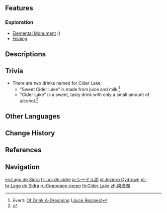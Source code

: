 {{Location Infobox
|image        = Cider Lake.png
|type         = Subarea
|region       = Mondstadt
|area         = Starfell Valley
}}
{{Location Intro|description=<p>{{If Self|Cider Lake|Its|Cider Lake's}} never-freezing waters are used to create drinks such as apple cider.<ref name="Traveler">{{Ref/VO|Traveler|About Cider Lake}}</ref></p>}}
<!--
==Points of Interest==
{{Locations by Category Table|type=Points of Interest}}

==Quests==
{{Quests by Category List|heo=1}}
-->
==Features==
===Exploration===
* [[Elemental Monument]] ({{Anemo}})
* [[Fishing/Fishing Points#Mondstadt|Fishing]]

==Descriptions==
{{Description|A natural freshwater lake.<br>The lake's wide, crystalline appearance has remained unchanged for eons &mdash; so clear you can see the bottom, and cool and refreshing to drink. It is none other than these headwaters that brought Mondstadt's ciders and wines to fame and made the lake the symbol of Mondstadt that it is today.|[https://genshin.hoyoverse.com/en/map Exploration], Genshin Impact Official Site}}

==Trivia==
* There are two drinks named for Cider Lake:
** "Sweet Cider Lake" is made from juice and milk.<ref>Event: [[Of Drink A-Dreaming]] ([[Of Drink A-Dreaming#Juice Recipes|Juice Recipes]])</ref>
** "Cider Lake" is a sweet, tasty drink with only a small amount of alcohol.<ref>{{Ref/Quest|Taste of Home}}</ref>

==Other Languages==
{{Other Languages
|en      = Cider Lake
|zhs     = 果酒湖
|zhs_rm  = Guǒjiǔ-hú
|zht     = 果酒湖
|zht_rm  = Guǒjiǔ-hú
|zh_tl   = Fruit Wine Lake
|ja      = シードル{{Rubi|湖|こ}}
|ja_rm   = Shiidoru-ko<ref>[[Map]], Label: Cider Lake (Japanese)</ref>
|ja_tl   = Cider Lake
|ko      = 시드르 {{tt|호수|湖水}}
|ko_tl   = Cider Lake
|es      = Lago de Sidra
|es_tl   = Cider Lake
|fr      = Lac de cidre
|fr_tl   = Cider Lake
|ru      = Сидровое озеро
|ru_tl   = Cider Lake
|th      = Cider Lake
|vi      = {{tt|Hồ|湖}} Rượu Trái Cây
|vi_tl   = Fruit Wine Lake
|de      = Mostsee
|de_tl   = Cider Lake
|id      = Cider Lake
|pt      = Lago de Sidra
|pt_tl   = Cider Lake
|tr      = Berrak Göl
|tr_tl   = Clear Lake
|it      = Lago Sicerae
|it_tl   = Sicerae Lake
|it_note = [https://www.dizionario-latino.com/dizionario-latino-italiano.php?lemma=SICERA100 Sicerae] is the Latin for "Sicera," an intoxicating drink used by Jewish people.
}}

==Change History==
{{Change History|1.0}}

==References==
{{Reflist}}

==Navigation==
{{Area Navbox|Mondstadt}}

[[es:Lago de Sidra]]
[[fr:Lac de cidre]]
[[ja:シードル湖]]
[[pl:Jezioro Cydrowe]]
[[pt-br:Lago de Sidra]]
[[ru:Сидровое озеро]]
[[th:Cider Lake]]
[[zh:果酒湖]]